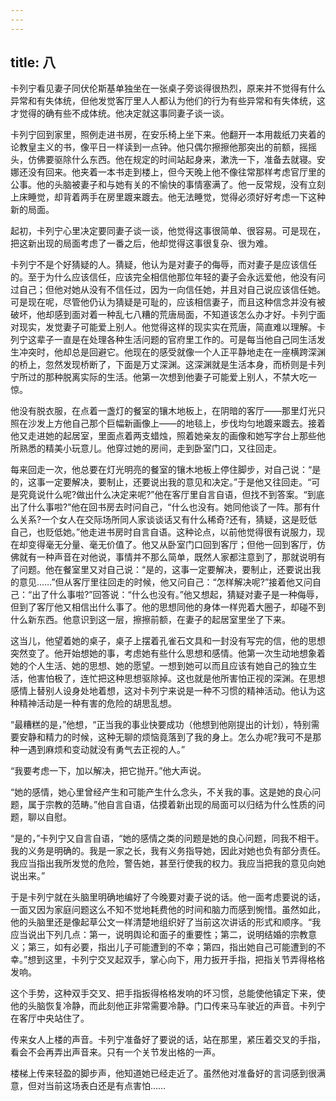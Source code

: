 ```yaml
---
---
---
```

title: 八
---




卡列宁看见妻子同伏伦斯基单独坐在一张桌子旁谈得很热烈，原来并不觉得有什么异常和有失体统，但他发觉客厅里人人都认为他们的行为有些异常和有失体统，这才觉得的确有些不成体统。他决定就这事同妻子谈一谈。

卡列宁回到家里，照例走进书房，在安乐椅上坐下来。他翻开一本用裁纸刀夹着的论教皇主义的书，像平日一样读到一点钟。他只偶尔擦擦他那突出的前额，摇摇头，仿佛要驱除什么东西。他在规定的时间站起身来，漱洗一下，准备去就寝。安娜还没有回来。他夹着一本书走到楼上，但今天晚上他不像往常那样考虑官厅里的公事。他的头脑被妻子和与她有关的不愉快的事情塞满了。他一反常规，没有立刻上床睡觉，却背着两手在房里踱来踱去。他无法睡觉，觉得必须好好考虑一下这种新的局面。

起初，卡列宁心里决定要同妻子谈一谈，他觉得这事很简单、很容易。可是现在，把这新出现的局面考虑了一番之后，他却觉得这事很复杂、很为难。

卡列宁不是个好猜疑的人。猜疑，他认为是对妻子的侮辱，而对妻子是应该信任的。至于为什么应该信任，应该完全相信他那位年轻的妻子会永远爱他，他没有问过自己；但他对她从没有不信任过，因为一向信任她，并且对自己说应该信任她。可是现在呢，尽管他仍认为猜疑是可耻的，应该相信妻子，而且这种信念并没有被破坏，他却感到面对着一种乱七八糟的荒唐局面，不知道该怎么办才好。卡列宁面对现实，发觉妻子可能爱上别人。他觉得这样的现实实在荒唐，简直难以理解。卡列宁这辈子一直是在处理各种生活问题的官府里工作的。可是每当他自己同生活发生冲突时，他却总是回避它。他现在的感受就像一个人正平静地走在一座横跨深渊的桥上，忽然发现桥断了，下面是万丈深渊。这深渊就是生活本身，而桥则是卡列宁所过的那种脱离实际的生活。他第一次想到他妻子可能爱上别人，不禁大吃一惊。

他没有脱衣服，在点着一盏灯的餐室的镶木地板上，在阴暗的客厅——那里灯光只照在沙发上方他自己那个巨幅新画像上——的地毯上，步伐均匀地踱来踱去。接着他又走进她的起居室，里面点着两支蜡烛，照着她亲友的画像和她写字台上那些他所熟悉的精美小玩意儿。他穿过她的房间，走到卧室门口，又往回走。

每来回走一次，他总要在灯光明亮的餐室的镶木地板上停住脚步，对自己说：“是的，这事一定要解决，要制止，还要说出我的意见和决定。”于是他又往回走。“可是究竟说什么呢?做出什么决定来呢?”他在客厅里自言自语，但找不到答案。“到底出了什么事啦?”他在回书房去时问自己，“什么也没有。她同他谈了一阵。那有什么关系?一个女人在交际场所同人家谈谈话又有什么稀奇?还有，猜疑，这是贬低自己，也贬低她。”他走进书房时自言自语。这种论点，以前他觉得很有说服力，现在却变得毫无分量、毫无价值了。他又从卧室门口回到客厅；但他一回到客厅，仿佛就有一种声音在对他说，事情并不那么简单，既然人家都注意到了，那就说明有了问题。他在餐室里又对自己说：“是的，这事一定要解决，要制止，还要说出我的意见……”但从客厅里往回走的时候，他又问自己：“怎样解决呢?”接着他又问自己：“出了什么事啦?”回答说：“什么也没有。”他又想起，猜疑对妻子是一种侮辱，但到了客厅他又相信出什么事了。他的思想同他的身体一样兜着大圈子，却碰不到什么新东西。他意识到这一层，擦擦前额，在妻子的起居室里坐了下来。

这当儿，他望着她的桌子，桌子上摆着孔雀石文具和一封没有写完的信，他的思想突然变了。他开始想她的事，考虑她有些什么思想和感情。他第一次生动地想象着她的个人生活、她的思想、她的愿望。一想到她可以而且应该有她自己的独立生活，他害怕极了，连忙把这种思想驱除掉。这也就是他所害怕正视的深渊。在思想感情上替别人设身处地着想，这对卡列宁来说是一种不习惯的精神活动。他认为这种精神活动是一种有害的危险的胡思乱想。

“最糟糕的是，”他想，“正当我的事业快要成功（他想到他刚提出的计划），特别需要安静和精力的时候，这种无聊的烦恼竟落到了我的身上。怎么办呢?我可不是那种一遇到麻烦和变动就没有勇气去正视的人。”

“我要考虑一下，加以解决，把它抛开。”他大声说。

“她的感情，她心里曾经产生和可能产生什么念头，不关我的事。这是她的良心问题，属于宗教的范畴。”他自言自语，估摸着新出现的局面可以归结为什么性质的问题，聊以自慰。

“是的，”卡列宁又自言自语，“她的感情之类的问题是她的良心问题，同我不相干。我的义务是明确的。我是一家之长，我有义务指导她，因此对她也负有部分责任。我应当指出我所发觉的危险，警告她，甚至行使我的权力。我应当把我的意见向她说出来。”

于是卡列宁就在头脑里明确地编好了今晚要对妻子说的话。他一面考虑要说的话，一面又因为家庭问题这么不知不觉地耗费他的时间和脑力而感到惋惜。虽然如此，他的头脑里还是像起草公文一样清楚地组织好了当前这次讲话的形式和顺序。“我应当说出下列几点：第一，说明舆论和面子的重要性；第二，说明结婚的宗教意义；第三，如有必要，指出儿子可能遭到的不幸；第四，指出她自己可能遭到的不幸。”想到这里，卡列宁交叉起双手，掌心向下，用力扳开手指，把指关节弄得格格发响。

这个手势，这种双手交叉、把手指扳得格格发响的坏习惯，总能使他镇定下来，使他的头脑恢复冷静，而此刻他正非常需要冷静。门口传来马车驶近的声音。卡列宁在客厅中央站住了。

传来女人上楼的声音。卡列宁准备好了要说的话，站在那里，紧压着交叉的手指，看会不会再弄出声音来。只有一个关节发出格的一声。

楼梯上传来轻盈的脚步声，他知道她已经走近了。虽然他对准备好的言词感到很满意，但对当前这场表白还是有点害怕……